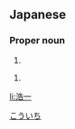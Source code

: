 ==Japanese==
{{ja-kanjitab|浩|一}}

===Proper noun===
{{ja-pos|proper|こういち}}

# {{given name|male|lang=ja}}

{{ja-pos|proper|ひろかず}}

# {{given name|male|lang=ja}}

[[Category:Japanese male given names|こういち]]

[[li:浩一]]